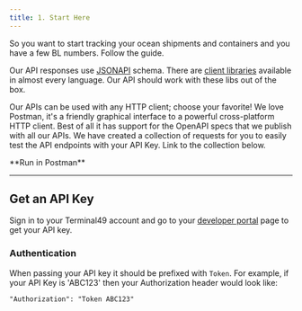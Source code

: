 ```yaml
---
title: 1. Start Here
---
```

So you want to start tracking your ocean shipments and containers and you have a few BL numbers. Follow the guide.

Our API responses use [JSONAPI](https://jsonapi.org/) schema. There are [client libraries](https://jsonapi.org/implementations/#client-libraries) available in almost every language. Our API should work with these libs out of the box.

Our APIs can be used with any HTTP client; choose your favorite! We love Postman, it's a friendly graphical interface to a powerful cross-platform HTTP client. Best of all it has support for the OpenAPI specs that we publish with all our APIs. We have created a collection of requests for you to easily test the API endpoints with your API Key. Link to the collection below.

<Card icon = "caret-right" href="https://app.getpostman.com/run-collection/4989da1ade6756b2f636#?env%5Bproduction%5D=W3sia2V5IjoiYmFzZVVybCIsInZhbHVlIjoiaHR0cHM6Ly9hcGkudGVybWluYWw0OS5jb20vdjIiLCJlbmFibGVkIjp0cnVlfSx7ImtleSI6IkFQSV9UT0tFTiIsInZhbHVlIjoiIiwiZW5hYmxlZCI6dHJ1ZX1d">
**Run in Postman**
</Card>

***
## Get an API Key
Sign in to your Terminal49 account and go to your [developer portal](https://app.terminal49.com/developers/api-keys) page to get your API key.

### Authentication
When passing your API key it should be prefixed with `Token`. For example, if your API Key is 'ABC123' then your Authorization header would look like:

```
"Authorization": "Token ABC123"
```